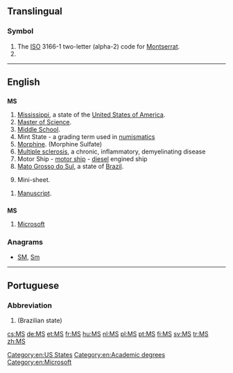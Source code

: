 {{also|Appendix:Variations of "ms"}}
==Translingual==

===Symbol===
{{head|mul|symbol}}

# The [[ISO]] 3166-1 two-letter (alpha-2) code for [[Montserrat]].
# {{SI-unit-abbnp|mega|siemens|electrical conductance}}

----

==English==

==={{abbreviation-old|en}}===
'''MS'''

# [[Mississippi]], a state of the [[United States of America]].
# [[Master of Science]].
# [[middle school|Middle School]].
# Mint State - a grading term used in [[numismatics]]
# [[morphine|Morphine]]. (Morphine Sulfate)
# [[multiple sclerosis|Multiple sclerosis]], a chronic, inflammatory, demyelinating disease
# Motor Ship - [[motor ship]] - [[diesel]] engined ship
# [[Mato Grosso do Sul]], a state of [[Brazil]].
# {{philately}} Mini-sheet.
{{head|en|abbreviation|g=s|p|MSS}}
# [[manuscript|Manuscript]].

==={{initialism-old|en}}===
'''MS'''

# [[Microsoft]]

===Anagrams===
* [[SM#English|SM]], [[Sm#English|Sm]]

[[Category:en:US States]]
[[Category:en:Academic degrees]]
[[Category:en:Microsoft]]

----

==Portuguese==

===Abbreviation===
{{head|pt|abbreviation}}

# {{abbreviation of|Mato Grosso do Sul|lang=pt}} (Brazilian state)

[[cs:MS]]
[[de:MS]]
[[et:MS]]
[[fr:MS]]
[[hu:MS]]
[[nl:MS]]
[[pl:MS]]
[[pt:MS]]
[[fi:MS]]
[[sv:MS]]
[[tr:MS]]
[[zh:MS]]